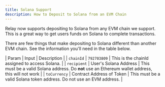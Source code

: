 ```yaml
---
title: Solana Support
description: How to Deposit to Solana from an EVM Chain
---
```


Relay now supports depositing to Solana from any EVM chain we support. This is a great way to 
get users funds on Solana to complete transactions.

There are few things that make depositing to Solana different than another EVM chain. See the information you'll need in the table below.

|  Param  |  Input  |  Description  |
|  `chainId`  | `792703809`  | This is the chainId assigned to access Solana. |
| `recipient`  | User's Solana Address  | This must be a valid Solana address. Do **not** use an Ethereum wallet address, this will not work  |
| `toCurrency`  |  Contract Address of Token  | This must be a valid Solana token address. Do not use an EVM address.  |
